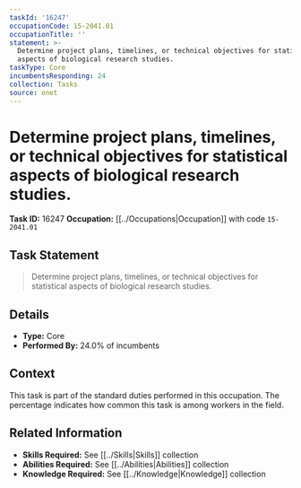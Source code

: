 ```yaml
---
taskId: '16247'
occupationCode: 15-2041.01
occupationTitle: ''
statement: >-
  Determine project plans, timelines, or technical objectives for statistical
  aspects of biological research studies.
taskType: Core
incumbentsResponding: 24
collection: Tasks
source: onet
---
```

# Determine project plans, timelines, or technical objectives for statistical aspects of biological research studies.

**Task ID:** 16247
**Occupation:** [[../Occupations|Occupation]] with code `15-2041.01`

## Task Statement

> Determine project plans, timelines, or technical objectives for statistical aspects of biological research studies.

## Details

- **Type:** Core
- **Performed By:** 24.0% of incumbents

## Context

This task is part of the standard duties performed in this occupation. The percentage indicates how common this task is among workers in the field.

## Related Information

- **Skills Required:** See [[../Skills|Skills]] collection
- **Abilities Required:** See [[../Abilities|Abilities]] collection
- **Knowledge Required:** See [[../Knowledge|Knowledge]] collection
